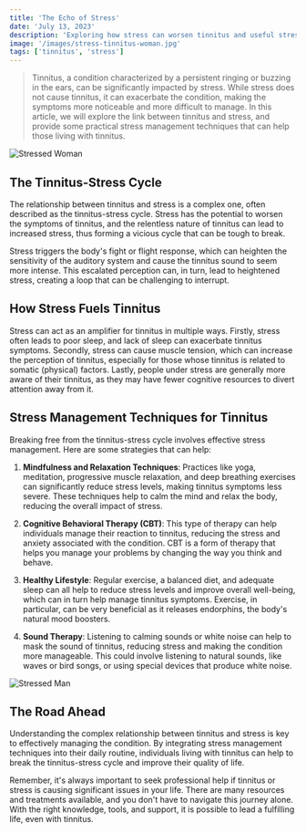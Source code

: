 ```yaml
---
title: 'The Echo of Stress'
date: 'July 13, 2023'
description: 'Exploring how stress can worsen tinnitus and useful stress management tips.'
image: '/images/stress-tinnitus-woman.jpg'
tags: ['tinnitus', 'stress']
---
```


<Blockquote>
  Tinnitus, a condition characterized by a persistent ringing or buzzing in the
  ears, can be significantly impacted by stress. While stress does not cause
  tinnitus, it can exacerbate the condition, making the symptoms more noticeable
  and more difficult to manage. In this article, we will explore the link
  between tinnitus and stress, and provide some practical stress management
  techniques that can help those living with tinnitus.
</Blockquote>

<Image src="/images/stress-tinnitus-woman.jpg" alt="Stressed Woman" />

## <Highlighter>The Tinnitus-Stress Cycle</Highlighter>

The relationship between tinnitus and stress is a complex one, often described as the tinnitus-stress cycle. Stress has the potential to worsen the symptoms of tinnitus, and the relentless nature of tinnitus can lead to increased stress, thus forming a vicious cycle that can be tough to break.

Stress triggers the body's fight or flight response, which can heighten the sensitivity of the auditory system and cause the tinnitus sound to seem more intense. This escalated perception can, in turn, lead to heightened stress, creating a loop that can be challenging to interrupt.

## <Highlighter>How Stress Fuels Tinnitus</Highlighter>

Stress can act as an amplifier for tinnitus in multiple ways. Firstly, stress often leads to poor sleep, and lack of sleep can exacerbate tinnitus symptoms. Secondly, stress can cause muscle tension, which can increase the perception of tinnitus, especially for those whose tinnitus is related to somatic (physical) factors. Lastly, people under stress are generally more aware of their tinnitus, as they may have fewer cognitive resources to divert attention away from it.

## <Highlighter>Stress Management Techniques for Tinnitus</Highlighter>

Breaking free from the tinnitus-stress cycle involves effective stress management. Here are some strategies that can help:

1. **Mindfulness and Relaxation Techniques**: Practices like yoga, meditation, progressive muscle relaxation, and deep breathing exercises can significantly reduce stress levels, making tinnitus symptoms less severe. These techniques help to calm the mind and relax the body, reducing the overall impact of stress.

2. **Cognitive Behavioral Therapy (CBT)**: This type of therapy can help individuals manage their reaction to tinnitus, reducing the stress and anxiety associated with the condition. CBT is a form of therapy that helps you manage your problems by changing the way you think and behave.

3. **Healthy Lifestyle**: Regular exercise, a balanced diet, and adequate sleep can all help to reduce stress levels and improve overall well-being, which can in turn help manage tinnitus symptoms. Exercise, in particular, can be very beneficial as it releases endorphins, the body's natural mood boosters.

4. **Sound Therapy**: Listening to calming sounds or white noise can help to mask the sound of tinnitus, reducing stress and making the condition more manageable. This could involve listening to natural sounds, like waves or bird songs, or using special devices that produce white noise.

<Image src="/images/stress-tinnitus-man.jpg" alt="Stressed Man" />

## <Highlighter>The Road Ahead</Highlighter>

Understanding the complex relationship between tinnitus and stress is key to effectively managing the condition. By integrating stress management techniques into their daily routine, individuals living with tinnitus can help to break the tinnitus-stress cycle and improve their quality of life.

Remember, it's always important to seek professional help if tinnitus or stress is causing significant issues in your life. There are many resources and treatments available, and you don't have to navigate this journey alone. With the right knowledge, tools, and support, it is possible to lead a fulfilling life, even with tinnitus.

